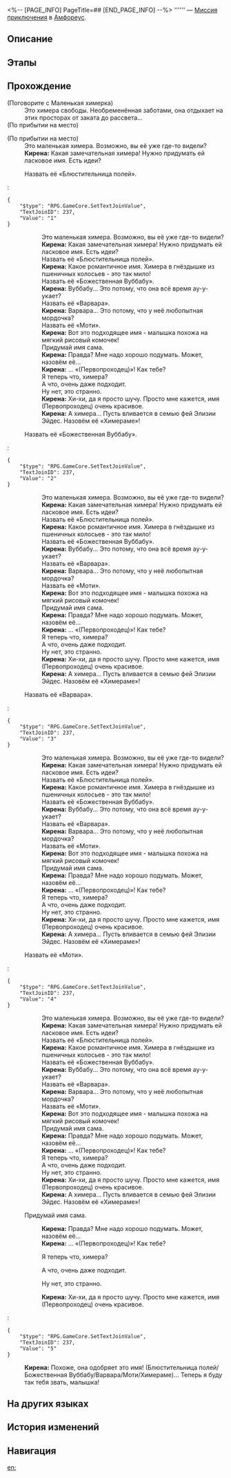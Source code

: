 <%-- [PAGE_INFO]
PageTitle=##
[END_PAGE_INFO] --%>
{{Дополнить|Диалоги.}}
{{Миссия Инфобокс
|id              = 4340188
|Название        = 
|Изображение     = Миссия .png
|Тип             = Миссия приключения
|Событие         = 
|Глава           = 
|Условия         = Завершена [[Миссия Освоения]] «[[О герой, разбей печальную статую]]»
|Персонажи       = Кирена; Первопроходец
|СтартЛокация    = [[Амфореус]] — [[Элизия Эйдес]]
|Мир             = Амфореус
|Предыдущая      = 
|Следующая       = 
|Награды         = 
}}
'''''' — [[Миссия приключения]] в [[Амфореус]].

==Описание==
{{Описание|<!--официальное описание из Перекрёстка судеб-->}}

==Этапы==


==Прохождение==
{{Дополнить}}

;(Поговорите с Маленькая химерка)
:Это химера свободы. Необременённая заботами, она отдыхает на этих просторах от заката до рассвета...
;(По прибытии на место)

;(По прибытии на место)
:Это маленькая химера. Возможно, вы её уже где-то видели?
:'''Кирена:''' Какая замечательная химера! Нужно придумать ей ласковое имя. Есть идеи?
:{{Диалог|Стрелка}} Назвать её «Блюстительница полей».
:<pre>{
	"$type": "RPG.GameCore.SetTextJoinValue",
	"TextJoinID": 237,
	"Value": "1"
}</pre>
::Это маленькая химера. Возможно, вы её уже где-то видели?
::'''Кирена:''' Какая замечательная химера! Нужно придумать ей ласковое имя. Есть идеи?
::Назвать её «Блюстительница полей».
::'''Кирена:''' Какое романтичное имя. Химера в гнёздышке из пшеничных колосьев - это так мило!
::Назвать её «Божественная Вуббабу».
::'''Кирена:''' Вуббабу... Это потому, что она всё время ау-у-укает?
::Назвать её «Варвара».
::'''Кирена:''' Варвара... Это потому, что у неё любопытная мордочка?
::Назвать её «Моти».
::'''Кирена:''' Вот это подходящее имя - малышка похожа на мягкий рисовый комочек!
::Придумай имя сама.
::'''Кирена:''' Правда? Мне надо хорошо подумать. Может, назовём её...
::'''Кирена:''' ... «(Первопроходец)»! Как тебе?
::Я теперь что, химера?
::А что, очень даже подходит.
::Ну нет, это странно.
::'''Кирена:''' Хи-хи, да я просто шучу. Просто мне кажется, имя (Первопроходец) очень красивое.
::'''Кирена:''' А химера... Пусть вливается в семью фей Элизии Эйдес. Назовём её «Химераме»!
:{{Диалог|Стрелка}} Назвать её «Божественная Вуббабу».
:<pre>{
	"$type": "RPG.GameCore.SetTextJoinValue",
	"TextJoinID": 237,
	"Value": "2"
}</pre>
::Это маленькая химера. Возможно, вы её уже где-то видели?
::'''Кирена:''' Какая замечательная химера! Нужно придумать ей ласковое имя. Есть идеи?
::Назвать её «Блюстительница полей».
::'''Кирена:''' Какое романтичное имя. Химера в гнёздышке из пшеничных колосьев - это так мило!
::Назвать её «Божественная Вуббабу».
::'''Кирена:''' Вуббабу... Это потому, что она всё время ау-у-укает?
::Назвать её «Варвара».
::'''Кирена:''' Варвара... Это потому, что у неё любопытная мордочка?
::Назвать её «Моти».
::'''Кирена:''' Вот это подходящее имя - малышка похожа на мягкий рисовый комочек!
::Придумай имя сама.
::'''Кирена:''' Правда? Мне надо хорошо подумать. Может, назовём её...
::'''Кирена:''' ... «(Первопроходец)»! Как тебе?
::Я теперь что, химера?
::А что, очень даже подходит.
::Ну нет, это странно.
::'''Кирена:''' Хи-хи, да я просто шучу. Просто мне кажется, имя (Первопроходец) очень красивое.
::'''Кирена:''' А химера... Пусть вливается в семью фей Элизии Эйдес. Назовём её «Химераме»!
:{{Диалог|Стрелка}} Назвать её «Варвара».
:<pre>{
	"$type": "RPG.GameCore.SetTextJoinValue",
	"TextJoinID": 237,
	"Value": "3"
}</pre>
::Это маленькая химера. Возможно, вы её уже где-то видели?
::'''Кирена:''' Какая замечательная химера! Нужно придумать ей ласковое имя. Есть идеи?
::Назвать её «Блюстительница полей».
::'''Кирена:''' Какое романтичное имя. Химера в гнёздышке из пшеничных колосьев - это так мило!
::Назвать её «Божественная Вуббабу».
::'''Кирена:''' Вуббабу... Это потому, что она всё время ау-у-укает?
::Назвать её «Варвара».
::'''Кирена:''' Варвара... Это потому, что у неё любопытная мордочка?
::Назвать её «Моти».
::'''Кирена:''' Вот это подходящее имя - малышка похожа на мягкий рисовый комочек!
::Придумай имя сама.
::'''Кирена:''' Правда? Мне надо хорошо подумать. Может, назовём её...
::'''Кирена:''' ... «(Первопроходец)»! Как тебе?
::Я теперь что, химера?
::А что, очень даже подходит.
::Ну нет, это странно.
::'''Кирена:''' Хи-хи, да я просто шучу. Просто мне кажется, имя (Первопроходец) очень красивое.
::'''Кирена:''' А химера... Пусть вливается в семью фей Элизии Эйдес. Назовём её «Химераме»!
:{{Диалог|Стрелка}} Назвать её «Моти».
:<pre>{
	"$type": "RPG.GameCore.SetTextJoinValue",
	"TextJoinID": 237,
	"Value": "4"
}</pre>
::Это маленькая химера. Возможно, вы её уже где-то видели?
::'''Кирена:''' Какая замечательная химера! Нужно придумать ей ласковое имя. Есть идеи?
::Назвать её «Блюстительница полей».
::'''Кирена:''' Какое романтичное имя. Химера в гнёздышке из пшеничных колосьев - это так мило!
::Назвать её «Божественная Вуббабу».
::'''Кирена:''' Вуббабу... Это потому, что она всё время ау-у-укает?
::Назвать её «Варвара».
::'''Кирена:''' Варвара... Это потому, что у неё любопытная мордочка?
::Назвать её «Моти».
::'''Кирена:''' Вот это подходящее имя - малышка похожа на мягкий рисовый комочек!
::Придумай имя сама.
::'''Кирена:''' Правда? Мне надо хорошо подумать. Может, назовём её...
::'''Кирена:''' ... «(Первопроходец)»! Как тебе?
::Я теперь что, химера?
::А что, очень даже подходит.
::Ну нет, это странно.
::'''Кирена:''' Хи-хи, да я просто шучу. Просто мне кажется, имя (Первопроходец) очень красивое.
::'''Кирена:''' А химера... Пусть вливается в семью фей Элизии Эйдес. Назовём её «Химераме»!
:{{Диалог|Стрелка}} Придумай имя сама.
::'''Кирена:''' Правда? Мне надо хорошо подумать. Может, назовём её...
::'''Кирена:''' ... «(Первопроходец)»! Как тебе?
::{{Диалог|Стрелка}} Я теперь что, химера?
::{{Диалог|Стрелка}} А что, очень даже подходит.
::{{Диалог|Стрелка}} Ну нет, это странно.
::'''Кирена:''' Хи-хи, да я просто шучу. Просто мне кажется, имя (Первопроходец) очень красивое.
::{{tx}}
:<pre>{
	"$type": "RPG.GameCore.SetTextJoinValue",
	"TextJoinID": 237,
	"Value": "5"
}</pre>
:'''Кирена:''' Похоже, она одобряет это имя! (Блюстительница полей/Божественная Вуббабу/Варвара/Моти/Химераме)... Теперь я буду так тебя звать, малышка!
:{{tx}}
{{Диалог Конец}}

==На других языках==
{{На других языках
|en   = 
|zhs  = 
|zht  = 
|ja   = 
|ko   = 
|es   = 
|fr   = 
|ru   = 
|th   = 
|vi   = 
|de   = 
|id   = 
|pt   = 
}}

==История изменений==
{{История изменений|3.5}}

==Навигация==
{{Миссия приключения Навбокс|Глава }}

[[en:]]
